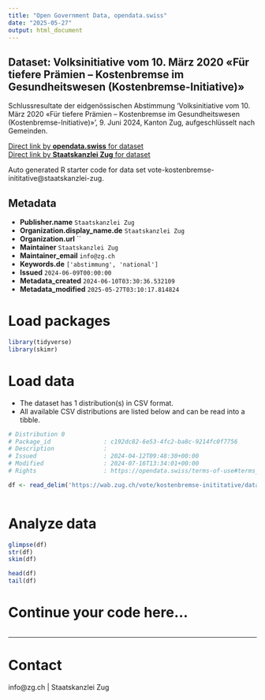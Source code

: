 ```yaml
---
title: "Open Government Data, opendata.swiss"
date: "2025-05-27"
output: html_document
---
```


## Dataset: Volksinitiative vom 10. März 2020 «Für tiefere Prämien – Kostenbremse im Gesundheitswesen (Kostenbremse-Initiative)»

Schlussresultate der eidgenössischen Abstimmung 'Volksinitiative vom 10. März 2020 «Für tiefere Prämien – Kostenbremse im Gesundheitswesen (Kostenbremse-Initiative)»', 9. Juni 2024, Kanton Zug, aufgeschlüsselt nach Gemeinden.

[Direct link by **opendata.swiss** for dataset](https://opendata.swiss/de/dataset/volksinitiative-vom-10-marz-2020-fur-tiefere-pramien-kostenbremse-im-gesundheitswesen-kostenbre)<br>
[Direct link by **Staatskanzlei Zug** for dataset](https://wab.zug.ch/vote/kostenbremse-inititative/data)

Auto generated R starter code for data set vote-kostenbremse-inititative@staatskanzlei-zug.

## Metadata

- **Publisher.name** `Staatskanzlei Zug`
- **Organization.display_name.de** `Staatskanzlei Zug`
- **Organization.url** ``
- **Maintainer** `Staatskanzlei Zug`
- **Maintainer_email** `info@zg.ch`
- **Keywords.de** `['abstimmung', 'national']`
- **Issued** `2024-06-09T00:00:00`
- **Metadata_created** `2024-06-10T03:30:36.532109`
- **Metadata_modified** `2025-05-27T03:10:17.814824`


# Load packages

```r

library(tidyverse)
library(skimr)

```

# Load data

-   The dataset has 1 distribution(s) in CSV format.
-   All available CSV distributions are listed below and can be read into a tibble.

```r

# Distribution 0
# Package_id               : c192dc82-6e53-4fc2-ba8c-9214fc0f7756
# Description              : 
# Issued                   : 2024-04-12T09:48:30+00:00
# Modified                 : 2024-07-16T13:34:01+00:00
# Rights                   : https://opendata.swiss/terms-of-use#terms_by

df <- read_delim('https://wab.zug.ch/vote/kostenbremse-inititative/data-csv')



```

# Analyze data

```r

glimpse(df)
str(df)
skim(df)

head(df)
tail(df)

```

# Continue your code here...

```r

```

------------------------------------------------------------------------

# Contact

info@zg.ch | Staatskanzlei Zug
